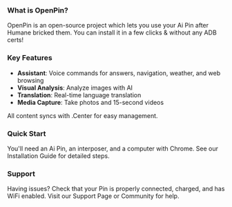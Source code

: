 
### What is OpenPin?

OpenPin is an open-source project which lets you use your Ai Pin after Humane bricked them. You can install it in a few clicks & without any ADB certs!

### Key Features

- **Assistant**: Voice commands for answers, navigation, weather, and web browsing
- **Visual Analysis**: Analyze images with AI
- **Translation**: Real-time language translation
- **Media Capture**: Take photos and 15-second videos

All content syncs with <Anchor href="https://openpin.center" target="_blank">.Center</Anchor> for easy management.

### Quick Start

You'll need an Ai Pin, an interposer, and a computer with Chrome. See our <Link href="/installation">Installation Guide</Link> for detailed steps.

### Support

Having issues? Check that your Pin is properly connected, charged, and has WiFi enabled. Visit our <Link href="/support">Support Page</Link> or <Link href="../../community">Community</Link> for help.